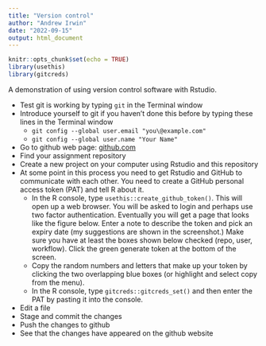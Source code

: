 ```yaml
---
title: "Version control"
author: "Andrew Irwin"
date: "2022-09-15"
output: html_document
---
```


```r
knitr::opts_chunk$set(echo = TRUE)
library(usethis)
library(gitcreds)
```

A demonstration of using version control software with Rstudio.

* Test git is working by typing `git` in the Terminal window
* Introduce yourself to git if you haven't done this before by typing these lines in the Terminal window
    -   `git config --global user.email "you\@example.com"`
    -   `git config --global user.name "Your Name"`
* Go to github web page: [github.com](https://github.com/)
* Find your assignment repository
* Create a new project on your computer using Rstudio and this repository
* At some point in this process you need to get Rstudio and GitHub to communicate with each other. You need to create a GitHub personal access token (PAT) and tell R about it.
    - In the R console, type `usethis::create_github_token()`. This will open up a web browser. You will be asked to login and perhaps use two factor authentication. Eventually you will get a page that looks like the figure below. Enter a note to describe the token and pick an expiry date (my suggestions are shown in the screenshot.) Make sure you have at least the boxes shown below checked (repo, user, workflow). Click the green generate token at the bottom of the screen.
    - Copy the random numbers and letters that make up your token by clicking the two overlapping blue boxes (or highlight and select copy from the menu).
    - In the R console, type `gitcreds::gitcreds_set()` and then enter the PAT by pasting it into the console.
* Edit a file
* Stage and commit the changes
* Push the changes to github
* See that the changes have appeared on the github website
